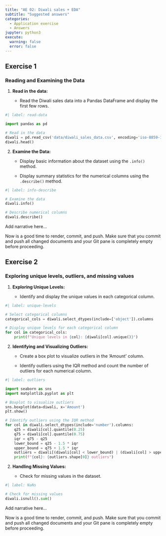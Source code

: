 ```yaml
---
title: "AE 02: Diwali sales + EDA"
subtitle: "Suggested answers"
categories: 
  - Application exercise
  - Answers
jupyter: python3
execute: 
  warning: false
  error: false
---
```


## Exercise 1

### Reading and Examining the Data

1.  **Read in the data:**

    -   Read the Diwali sales data into a Pandas DataFrame and display the first few rows.

```python
#| label: read-data

import pandas as pd

# Read in the data
diwali = pd.read_csv('data/diwali_sales_data.csv', encoding='iso-8859-1')
diwali.head()
```

2.  **Examine the Data:**
    -   Display basic information about the dataset using the `.info()` method.

    -   Display summary statistics for the numerical columns using the `.describe()` method.

```python
#| label: info-describe

# Examine the data
diwali.info()

# Describe numerical columns
diwali.describe()
```

Add narrative here...

::: callout-important
Now is a good time to render, commit, and push.
Make sure that you commit and push all changed documents and your Git pane is completely empty before proceeding.
:::

## Exercise 2

### Exploring unique levels, outliers, and missing values

1.  **Exploring Unique Levels:**

    -   Identify and display the unique values in each categorical column.

```python
#| label: unique-levels

# Select categorical columns
categorical_cols = diwali.select_dtypes(include=['object']).columns

# Display unique levels for each categorical column
for col in categorical_cols:
    print(f"Unique levels in {col}: {diwali[col].unique()}")
```

2.  **Identifying and Visualizing Outliers:**

    -   Create a box plot to visualize outliers in the 'Amount' column.

    -   Identify outliers using the IQR method and count the number of outliers for each numerical column.

```python
#| label: outliers

import seaborn as sns
import matplotlib.pyplot as plt

# Boxplot to visualize outliers
sns.boxplot(data=diwali, x='Amount')
plt.show()

# Identify outliers using the IQR method
for col in diwali.select_dtypes(include='number').columns:
    q25 = diwali[col].quantile(0.25)
    q75 = diwali[col].quantile(0.75)
    iqr = q75 - q25
    lower_bound = q25 - 1.5 * iqr
    upper_bound = q75 + 1.5 * iqr
    outliers = diwali[(diwali[col] < lower_bound) | (diwali[col] > upper_bound)]
    print(f"{col}: {outliers.shape[0]} outliers")
```

2.  **Handling Missing Values:**

    -   Check for missing values in the dataset.

```python
#| label: NaNs

# Check for missing values
diwali.isnull().sum()
```

Add narrative here...

::: callout-important
Now is a good time to render, commit, and push.
Make sure that you commit and push all changed documents and your Git pane is completely empty before proceeding.
:::
